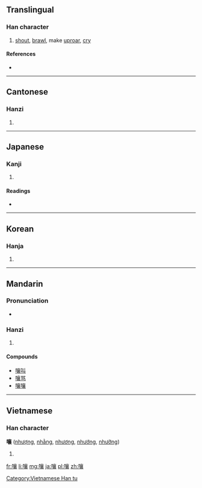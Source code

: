 ==Translingual==

===Han character===
{{Han char|rn=30|rad=口|as=17|sn=20|four=6003<sub>2</sub>|canj=口卜口女 (RYRV)|ids=⿰[[口]][[襄]]}}

# [[shout]], [[brawl]], make [[uproar]], [[cry]]

====References====
* {{Han ref|kx=0214.151|dkj=04600|dj=0437.060|hdz=10704.110|uh=56B7|ud=22199|bh=C457|bd=50263}}

----

==Cantonese==

===Hanzi===
{{yue-hanzi|jyut=|y=yeung5}}

# {{defn|lang=yue|sort=口17}}

----

==Japanese==

===Kanji===
{{ja-kanji|grade=|rs=口17}}

# {{defn|lang=ja|sort=口17}}

====Readings====
* {{ja-readings|on=[[じゃう]] (jau)|kun=[[わめく]] (wameku), [[どなる]] (donaru)}}

----

==Korean==

===Hanja===
{{ko-hanja|hangeul=[[양]]|rv=yang|mr=yang}}

# {{defn|lang=ko|sort=口17}}

----

==Mandarin==

===Pronunciation===
* {{audio|Zh-rang.ogg|Audio}}

===Hanzi===
{{cmn-hanzi|pin=[[rāng]] ([[rang1]]), [[rǎng]] ([[rang3]])|wg=jang<sup>1</sup>, jang<sup>3</sup>}}

# {{defn|lang=cmn|sort=口17}}

====Compounds====
* [[嚷叫]]
* [[嚷骂]]
* [[嚷嚷]]

----

==Vietnamese==

===Han character===
'''嚷''' ([[nhượng]], [[nhằng]], [[nhương]], [[nhướng]], [[nhưỡng]])

# {{defn|lang=vi}}

[[Category:Vietnamese Han tu]]

[[fr:嚷]]
[[li:嚷]]
[[mg:嚷]]
[[ja:嚷]]
[[pl:嚷]]
[[zh:嚷]]